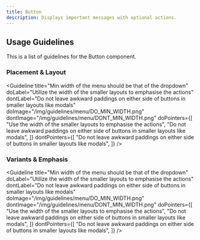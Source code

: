 ```yaml
---
title: Button
description: Displays important messages with optional actions.
---
```



## Usage Guidelines

This is a list of guidelines for the Button component.

### Placement & Layout

<Guideline
  title="Min width of the menu should be that of the dropdown"
  doLabel="Utilize the width of the smaller layouts to emphasise the actions"
  dontLabel="Do not leave awkward paddings on either side of buttons in smaller layouts like modals"
  doImage="/img/guidelines/menu/DO_MIN_WIDTH.png"
  dontImage="/img/guidelines/menu/DONT_MIN_WIDTH.png"
  doPointers={[
    "Use the width of the smaller layouts to emphasise the actions",
    "Do not leave awkward paddings on either side of buttons in smaller layouts like modals",
  ]}
  dontPointers={[
    "Do not leave awkward paddings on either side of buttons in smaller layouts like modals",
  ]}
/>

### Variants & Emphasis

<Guideline
  title="Min width of the menu should be that of the dropdown"
  doLabel="Utilize the width of the smaller layouts to emphasise the actions"
  dontLabel="Do not leave awkward paddings on either side of buttons in smaller layouts like modals"
  doImage="/img/guidelines/menu/DO_MIN_WIDTH.png"
  dontImage="/img/guidelines/menu/DONT_MIN_WIDTH.png"
  doPointers={[
    "Use the width of the smaller layouts to emphasise the actions",
    "Do not leave awkward paddings on either side of buttons in smaller layouts like modals",
  ]}
  dontPointers={[
    "Do not leave awkward paddings on either side of buttons in smaller layouts like modals",
  ]}
/>
